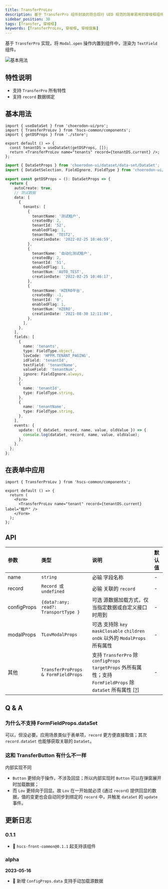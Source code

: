 ```yaml
---
title: TransferProLov
description: 基于 TransferPro 组件封装的符合现行 UED 规范的简单易用的穿梭框组件。
sidebar_position: 30
tags: [Transfer, 穿梭框]
keywords: [TransferProLov, 穿梭框, 穿梭值集]
---
```


<Author count={3600} publish="2023-05-13 00:51:00" edit="2023-05-24 13:55:00" />

基于 `TransferPro` 实现，将 `Modal.open` 操作内置到组件中，渲染为 `TextField` 组件。

![基本用法](./images/transfer-pro-lov-base.png)

## 特性说明

- 支持 `TransferPro` 所有特性
- 支持 `record` 数据绑定

## 基本用法

<Tabs>
<TabItem value="index" label="Index" default>

```tsx title=index.tsx
import { useDataSet } from 'choerodon-ui/pro';
import { TransferProLov } from 'hscs-common/components';
import { getDSProps } from './store';

export default () => {
  const tenantDS = useDataSet(getDSProps, []);
  return <TransferProLov name="tenants" record={tenantDS.current} />;
};
```

</TabItem>
<TabItem value="data-set" label="DataSet">

```ts {10,42-45} showLineNumbers title=store/index.ts
import { DataSetProps } from 'choerodon-ui/dataset/data-set/DataSet';
import { DataSetSelection, FieldIgnore, FieldType } from 'choerodon-ui/dataset/data-set/enum';

export const getDSProps = (): DataSetProps => {
  return {
    autoCreate: true,
    // 测试数据
    data: [
      {
        tenants: [
          {
            tenantName: '测试租户',
            createdBy: 2,
            tenantId: '52',
            enabledFlag: 1,
            tenantNum: 'TEST2',
            creationDate: '2022-02-25 10:46:59',
          },
          {
            tenantName: '自动化测试租户',
            createdBy: 2,
            tenantId: '51',
            enabledFlag: 1,
            tenantNum: 'AUTO_TEST',
            creationDate: '2022-02-25 10:46:17',
          },
          {
            tenantName: 'HZERO平台',
            createdBy: -1,
            tenantId: '0',
            enabledFlag: 1,
            tenantNum: 'HZERO',
            creationDate: '2021-08-30 12:11:04',
          },
        ],
      },
    ],
    fields: [
      {
        name: 'tenants',
        type: FieldType.object,
        lovCode: 'HPFM.TENANT_PAGING',
        idField: 'tenantId',
        textField: 'tenantName',
        valueField: 'tenantNum',
        ignore: FieldIgnore.always,
      },
      {
        name: 'tenantId',
        type: FieldType.string,
      },
      {
        name: 'tenantName',
        type: FieldType.string,
      },
    ],
    events: {
      update: ({ dataSet, record, name, value, oldValue }) => {
        console.log(dataSet, record, name, value, oldValue);
      },
    },
  };
};
```

</TabItem>
</Tabs>

## 在表单中应用

```tsx
import { TransferProLov } from 'hscs-common/components';

export default () => {
  return (
    <Form>
      <TransferProLov name="tenant" record={tenantDS.current} label="租户" />
    </Form>
  );
};
```

## API

| 参数        | 类型                                 | 说明                                                                                                                                                 | 默认值 |
| :---------- | :----------------------------------- | :--------------------------------------------------------------------------------------------------------------------------------------------------- | :----- |
| name        | `string`                             | <Highlight color="red">必输</Highlight> 字段名称                                                                                                     | -      |
| record      | `Record 或 undefined`                | <Highlight color="red">必输</Highlight> 关联的 `record`                                                                                              | -      |
| configProps | `{data?:any; read?: TransportType }` | <Highlight>可选</Highlight> 源数据加载方式，仅当指定数据或自定义接口时用到                                                                           | -      |
| modalProps  | `TLovModalProps`                     | <Highlight>可选</Highlight> 支持除 `key` `maskClosable` `children` `onOk` 以外的 `ModalProps` 所有属性                                               | -      |
| 其他        | `TransferProProps & FormFieldProps`  | 支持 `TransferPro` 除 `configProps` `targetProps` 外所有属性；支持 `FormFieldProps` 除 `dataSet` 所有属性 [[?]](#为什么不支持-formfieldpropsdataset) | -      |

## Q & A

### 为什么不支持 FormFieldProps.dataSet

可以，但没必要。应用场景类似于表单项，`record` 更方便直接取值；其次 `record.dataSet` 也能够获取关联的 `DataSet`。

### 这和 TransferButton 有什么不一样

内部实现不同

- `Button` 更倾向于操作，不涉及回显；所以内部实现时 `Button` 可以在弹窗展开时加载数据；
- 而 `Lov` 更倾向于回显。故 `Lov` 在一开始就必须 (通过 `record`) 提供回显的数据，值的变更也会自动同步到绑定的 `record` 中，并触发 `dataSet` 的 `update` 事件。

## 更新日志

### 0.1.1

- 🎉 `hscs-front-common@0.1.1` 起支持该组件

### alpha

**2023-05-16**

- 🎉 新增 `ConfigProps.data` 支持手动加载源数据
